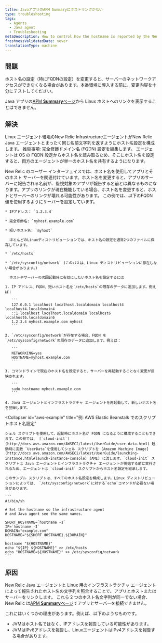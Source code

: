 ```yaml
---
title: JavaアプリのAPM Summaryにホストリンクがない
type: troubleshooting
tags:
  - Agents
  - Java agent
  - Troubleshooting
metaDescription: How to control how the hostname is reported by the New Relic Java agent on Linux systems.
freshnessValidatedDate: never
translationType: machine
---
```


## 問題

<Callout variant="caution">
  ホスト名の設定（特にFQDNの設定）を変更すると、サーバーのネットワークアクセスができなくなる場合があります。本番環境に導入する前に、変更内容を十分にテストしてください。
</Callout>

Java アプリの[APM <DNT>**Summary**</DNT>ページ](/docs/apm/applications-menu/monitoring/applications-overview-dashboard)から Linux ホストへのリンクを表示することはできません。

## 解決

Linux エージェント環境のNew Relic InfrastructureエージェントがNew Relic Java エージェントとまったく同じ名前文字列を返すようにホスト名設定を構成します。 推奨事項: 完全修飾ドメイン名 (FQDN) 設定を編集します。 エージェントは OS の FQDN 設定からホスト名を読み取るため、そこにホスト名を設定すると、両方のエージェントが単一のホスト名を共有するようになります。

<Callout variant="caution">
  New Relic のユーザー インターフェイスでは、ホスト名を使用してアプリとそのホスト サーバーを関連付けています。ホスト名を変更すると、アプリのサーバーに報告される名前が、監視対象のアプリが報告する名前とは異なるものになります。アプリのリンクが現在機能している場合、ホスト名を変更すると、ホストとサーバーのリンクが壊れる可能性があります。
</Callout>

<CollapserGroup>
  <Collapser
    id="fqdn-example"
    title="例FQDN設定の変更"
  >
    この例では、以下のFQDN値を使用するようにサーバーを設定しています。

    * IPアドレス： `1.2.3.4`

    * 完全修飾名: `myhost.example.com`

    * 短いホスト名: `myhost`

      ほとんどのLinuxディストリビューションでは、ホスト名の設定を通常2つのファイルに保存しています。

    * `/etc/hosts`

    * `/etc/sysconfig/network` (このパスは、Linux ディストリビューションに存在しない場合があります。)

      ホストやサーバーの次回起動時に有効にしたいホスト名を設定するには

    1. IP アドレス、FQDN、短いホスト名を`/etc/hosts`の既存のデータに追加します。例えば：

       ```
       127.0.0.1 localhost localhost.localdomain localhost4 localhost4.localdomain4
       ::1 localhost localhost.localdomain localhost6 localhost6.localdomain6
       1.2.3.4 myhost.example.com myhost
       ```

    2. `/etc/sysconfig/network`が存在する場合、FQDN を`/etc/sysconfig/network`の既存のデータに追加します。例えば：

       ```
       NETWORKING=yes
       HOSTNAME=myhost.example.com
       ```

    3. コマンドラインで現在のホスト名を設定すると、サーバーを再起動することなく変更が反映されます。

       ```
       sudo hostname myhost.example.com
       ```

    4. Java エージェントとインフラストラクチャ エージェントを再起動して、新しいホスト名を登録します。
  </Collapser>

  <Collapser
    id="aws-example"
    title="例: <DNT>AWS Elastic Beanstalk</DNT> でのスクリプトホスト名設定"
  >
    シェル スクリプトを使用して、起動時にホスト名が FQDN になるように構成することもできます。この例では、 [`cloud-init`](http://docs.aws.amazon.com/AWSEC2/latest/UserGuide/user-data.html) 起動時に変数 `UserData`を使用してシェル スクリプトを [Amazon Machine Image](http://docs.aws.amazon.com/AWSEC2/latest/UserGuide/launching-instance.html#launch-instance-console) (AMI) に渡します。`cloud-init` スクリプトは Java エージェントとインフラストラクチャ エージェントが開始する前に実行されるため、エージェントは `cloud-init` スクリプトからホスト名設定を継承します。

    このサンプル スクリプトは、すべてのホスト名設定を構成します。Linux ディストリビューションによっては、 `/etc/sysconfig/network`に対する`echo`コマンドが必要ない場合があります。

    ```
    #!/bin/sh

    # Set the hostname so the infrastructure agent
    # and Java agent see the same names.

    SHORT_HOSTNAME=`hostname -s`
    IP=`hostname -I`
    DOMAIN="example.com"
    HOSTNAME="${SHORT_HOSTNAME}.${DOMAIN}"

    hostname "${HOSTNAME}"
    echo "${IP} ${HOSTNAME}" >> /etc/hosts
    echo "HOSTNAME=${HOSTNAME}" >> /etc/sysconfig/network
    ```
  </Collapser>
</CollapserGroup>

## 原因

New Relic Java エージェントと Linux 用のインフラストラクチャ エージェントによって報告されたホスト名の文字列を照合することで、アプリとホストまたはサーバーをリンクします。 これら 2 つのホスト名文字列が同一でない場合、New Relic は[APM <DNT>**Summary**</DNT>ページ](/docs/apm/applications-menu/monitoring/applications-overview-dashboard)でアプリとサーバーを接続できません。

これにはいくつかの理由があります。例えば、以下のようなものです。

* JVMはホスト名ではなく、IPアドレスを報告している可能性があります。
* JVMはIPv6アドレスを報告し、LinuxエージェントはIPv4アドレスを報告する場合があります。
